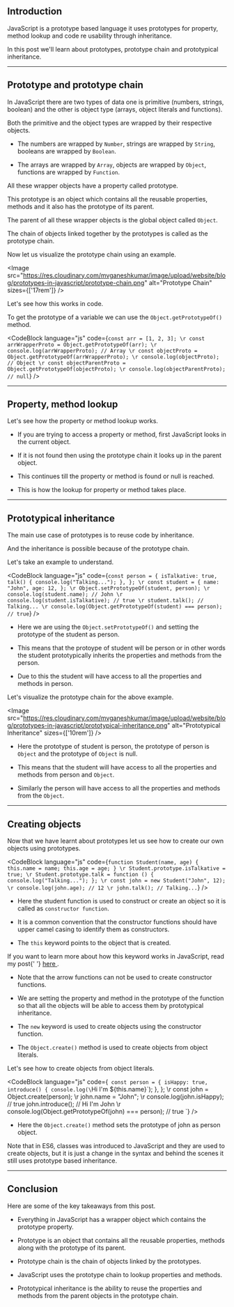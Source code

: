 
<PostContainer id={5}>

## Introduction

JavaScript is a prototype based language it uses prototypes for property, method lookup and code re usability through inheritance.

In this post we'll learn about prototypes, prototype chain and prototypical inheritance.

---

## Prototype and prototype chain

In JavaScript there are two types of data one is primitive
(numbers, strings, boolean) and the other is object type (arrays, object literals and functions).

Both the primitive and the object types are wrapped by their respective objects.

-   The numbers are wrapped by `Number`, strings are wrapped by `String`, booleans are wrapped by `Boolean`.

-   The arrays are wrapped by `Array`, objects are wrapped by `Object`, functions are wrapped by `Function`.

All these wrapper objects have a property called prototype.

This prototype is an object which contains all the reusable properties, methods and it also has the prototype of its parent.

The parent of all these wrapper objects is the global object called `Object`.

The chain of objects linked together by the prototypes is called as the prototype chain.

Now let us visualize the prototype chain using an example.

<Image
	src="https://res.cloudinary.com/mvganeshkumar/image/upload/website/blog/prototypes-in-javascript/prototype-chain.png"
	alt="Prototype Chain"
	sizes={['17rem']}
/>

Let's see how this works in code.

To get the prototype of a variable we can use the `Object.getPrototypeOf()` method.

<CodeBlock
	language="js"
	code={`
const arr = [1, 2, 3];
\r
const arrWrapperProto = Object.getPrototypeOf(arr);
\r
console.log(arrWrapperProto); // Array
\r
const objectProto = Object.getPrototypeOf(arrWrapperProto);
\r
console.log(objectProto); // Object
\r
const objectParentProto = Object.getPrototypeOf(objectProto);
\r
console.log(objectParentProto); // null
    `}
/>

---

## Property, method lookup

Let's see how the property or method lookup works.

-   If you are trying to access a property or method, first JavaScript looks in the current object.

-   If it is not found then using the prototype chain it looks up in the parent object.

-   This continues till the property or method is found or null is reached.

-   This is how the lookup for property or method takes place.

---

## Prototypical inheritance

The main use case of prototypes is to reuse code by inheritance.

And the inheritance is possible because of the prototype chain.

Let's take an example to understand.

<CodeBlock
	language="js"
	code={`
const person = {
  isTalkative: true,
  talk() {
    console.log("Talking...");
  },
};
\r
const student = {
  name: "John",
  age: 12,
};
\r
Object.setPrototypeOf(student, person);
\r
console.log(student.name); // John
\r
console.log(student.isTalkative); // true
\r
student.talk(); // Talking...
\r
console.log(Object.getPrototypeOf(student) === person); // true
    `}
/>

-   Here we are using the `Object.setPrototypeOf()` and setting the prototype of the student as person.

-   This means that the protoype of student will be person or in other words the student prototypically inherits the properties and methods from the person.

-   Due to this the student will have access to all the properties and methods in person.

Let's visualize the prototype chain for the above example.

<Image
	src="https://res.cloudinary.com/mvganeshkumar/image/upload/website/blog/prototypes-in-javascript/prototypical-inheritance.png"
	alt="Prototypical Inheritance"
	sizes={['10rem']}
/>

-   Here the prototype of student is person, the prototype of person is `Object` and the prototype of `Object` is null.

-   This means that the student will have access to all the properties and methods from person and `Object`.

-   Similarly the person will have access to all the properties and methods from the `Object`.

---

## Creating objects

Now that we have learnt about prototypes let us see how to create our own objects using prototypes.

<CodeBlock
	language="js"
	code={`
function Student(name, age) {
  this.name = name;
  this.age = age;
}
\r
Student.prototype.isTalkative = true;
\r
Student.prototype.talk = function () {
  console.log("Talking...");
};
\r
const john = new Student("John", 12);
\r
console.log(john.age); // 12
\r
john.talk(); // Talking...
    `}
/>

-   Here the student function is used to construct or create an object so it is called as `constructor function`.

-   It is a common convention that the constructor functions should have upper camel casing to identify them as constructors.

-   The `this` keyword points to the object that is created.

<Alert width="100%">
	<Text>
		If you want to learn more about how this keyword works in JavaScript, read my post{' '}
		<a
			href="https://www.mvganeshkumar.com/blog/how-this-keyword-works-in-javascript"
			target="_blank"
			title="How this keyword works in JavaScript"
		>
			here
		</a>
		.
	</Text>
</Alert>

-   Note that the arrow functions can not be used to create constructor functions.

-   We are setting the property and method in the prototype of the function so that all the objects will be able to access them by prototypical inheritance.

-   The `new` keyword is used to create objects using the constructor function.

-   The `Object.create()` method is used to create objects from object literals.

Let's see how to create objects from object literals.

<CodeBlock
	language="js"
	code={`
const person = {
  isHappy: true,
  introduce() {
    console.log(\`Hi I'm \${this.name}\`);
  },
};
\r
const john = Object.create(person);
\r
john.name = "John";
\r
console.log(john.isHappy); // true
john.introduce(); // Hi I'm John
\r
console.log(Object.getPrototypeOf(john) === person); // true
    `}
/>

-   Here the `Object.create()` method sets the prototype of john as person object.

<Alert type="warning" width="100%">
	<Text>
		Note that in ES6, classes was introduced to JavaScript and they are used to create objects,
		but it is just a change in the syntax and behind the scenes it still uses prototype based
		inheritance.
	</Text>
</Alert>

---

## Conclusion

Here are some of the key takeaways from this post.

-   Everything in JavaScript has a wrapper object which contains the prototype property.

-   Prototype is an object that contains all the reusable properties, methods along with the prototype of its parent.

-   Prototype chain is the chain of objects linked by the prototypes.

-   JavaScript uses the prototype chain to lookup properties and methods.

-   Prototypical inheritance is the ability to reuse the properties and methods from the parent objects in the prototype chain.

</PostContainer>
